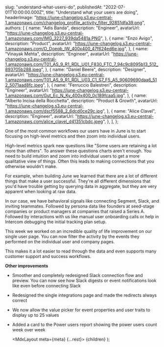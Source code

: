 
  slug: "understand-what-users-do",
  publishedAt: "2022-07-01T10:00:00.000Z",
  title: "Understand what your users are doing",
  headerImage:
    "https://june-changelog.s3.eu-central-1.amazonaws.com/changelog_profile_activity_filter_92851dfa39.png",
  authors: [
    {
      name: "Adis Banda",
      description: "Engineer",
      avatarUrl:
        "https://june-changelog.s3.eu-central-1.amazonaws.com/IMG_3227_939da5481a.PNG",
    },
    {
      name: "Enzo Avigo",
      description: "Product",
      avatarUrl:
        "https://june-changelog.s3.eu-central-1.amazonaws.com/O_Doeqb_IW_400x400_47f624ed6e.jpg",
    },
    {
      name: "Vinayak Mehta",
      description: "Engineer",
      avatarUrl:
        "https://june-changelog.s3.eu-central-1.amazonaws.com/T01_AS_9_R1_RDL_U01_F830_FTC_7_94c9c8095b13_512_893705b288.jpeg",
    },
    {
      name: "Daniel Beere",
      description: "Designer",
      avatarUrl:
        "https://june-changelog.s3.eu-central-1.amazonaws.com/T01_AS_9_R1_RDL_U03_C1_S7_F5_A5_90609690daa6_512_5071aad8fc.jpeg",
    },
    {
      name: "Ferruccio Balestreri",
      description: "Engineer",
      avatarUrl:
        "https://june-changelog.s3.eu-central-1.amazonaws.com/Gut_Ec_N_Ky_400x400_0c189fcaa5.jpg",
    },
    {
      name: "Alberto Incisa della Rocchetta",
      description: "Product & Growth",
      avatarUrl:
        "https://june-changelog.s3.eu-central-1.amazonaws.com/dscf5588_2_6dcd0ce29c.jpg",
    },
    {
      name: "Alice Clavel",
      description: "Engineer",
      avatarUrl:
        "https://june-changelog.s3.eu-central-1.amazonaws.com/alice_clavel_d41351cbdc.jpeg",
    },
  ],
};

One of the most common workflows our users have in June is to start focusing on high-level metrics and then zoom into individual users.

High-level metrics spark new questions like "Some users are retaining a lot more than others". To answer these questions charts aren't enough. You need to build intuition and zoom into individual users to get a more qualitative view of things. Often this leads to making connections that you otherwise wouldn't make.

For example, when building June we learned that there are a lot of different things that make a user successful. They're all different dimensions that you'd have trouble getting by querying data in aggregate, but they are very apparent when looking at raw data.

In our case, we have behavioral signals like connecting Segment, Slack, and inviting teammates. Followed by persona data like founders at seed-stage companies or product managers at companies that raised a Series A. Followed by interactions with us like manual user onboarding calls or help in Intercom debugging the initial tracking plan setup.

This week we worked on an incredible quality of life improvement on our single user page. You can now filter the activity by the events they performed on the individual user and company pages.

This makes it a lot easier to read through the data and even supports many customer support and success workflows.

**Other improvements**

- Smoother and completely redesigned Slack connection flow and preview. You can now see how Slack digests or event notifications look like even before connecting Slack
- Redesigned the single integrations page and made the redirects always correct
- We now allow the value picker for event properties and user traits to display up to 25 values
- Added a card to the Power users report showing the power users count week over week

  <MdxLayout meta={meta} {...rest}>
    {children}
  </MdxLayout>
);
